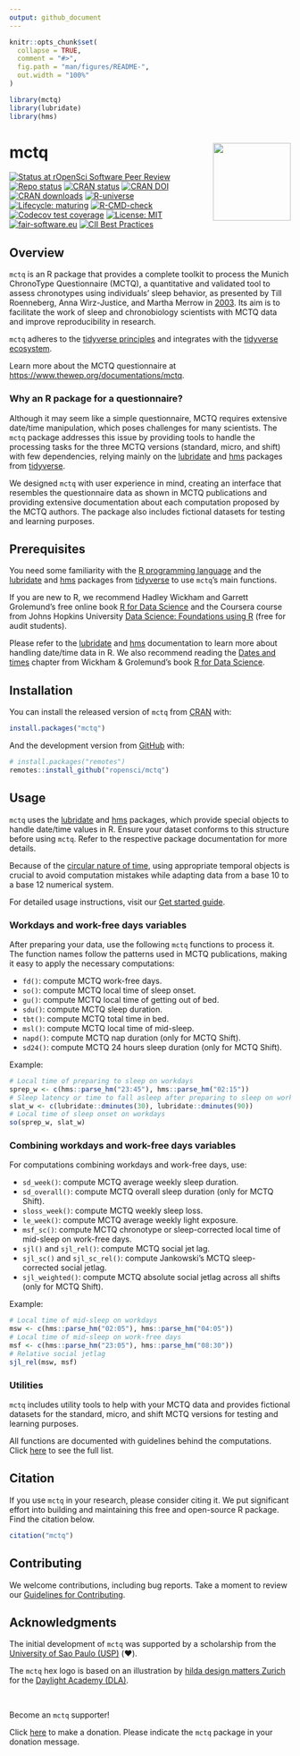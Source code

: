 ```yaml
---
output: github_document
---
```


<!-- README.md is generated from README.Rmd. Please edit that file -->

```r
knitr::opts_chunk$set(
  collapse = TRUE,
  comment = "#>",
  fig.path = "man/figures/README-",
  out.width = "100%"
)

library(mctq)
library(lubridate)
library(hms)
```

# mctq <a href = "https://docs.ropensci.org/mctq/"><img src = "man/figures/logo.png" align="right" height="139" /></a>

<!-- badges: start -->
[![Status at rOpenSci Software Peer Review](https://badges.ropensci.org/434_status.svg)](https://github.com/ropensci/software-review/issues/434)
[![Repo status](https://www.repostatus.org/badges/latest/active.svg)](https://www.repostatus.org/#active)
[![CRAN status](https://www.r-pkg.org/badges/version/mctq)](https://cran.r-project.org/package=mctq)
[![CRAN DOI](http://img.shields.io/badge/DOI-10.32614/CRAN.package.mctq-1284C5.svg)](https://doi.org/10.32614/CRAN.package.mctq)
[![CRAN downloads](https://cranlogs.r-pkg.org/badges/grand-total/mctq)](https://cran.r-project.org/package=mctq)
[![R-universe](https://ropensci.r-universe.dev/badges/mctq)](https://ropensci.r-universe.dev)
[![Lifecycle: maturing](https://img.shields.io/badge/lifecycle-maturing-blue.svg)](https://lifecycle.r-lib.org/articles/stages.html#maturing)
[![R-CMD-check](https://github.com/ropensci/mctq/workflows/R-CMD-check/badge.svg)](https://github.com/ropensci/mctq/actions)
[![Codecov test coverage](https://codecov.io/gh/ropensci/mctq/branch/main/graph/badge.svg)](https://app.codecov.io/gh/ropensci/mctq?branch=main)
[![License: MIT](https://img.shields.io/badge/license-MIT-green)](https://choosealicense.com/licenses/mit/)
[![fair-software.eu](https://img.shields.io/badge/fair--software.eu-%E2%97%8F%20%20%E2%97%8F%20%20%E2%97%8F%20%20%E2%97%8F%20%20%E2%97%8F-green)](https://fair-software.eu)
[![CII Best Practices](https://bestpractices.coreinfrastructure.org/projects/6244/badge)](https://bestpractices.coreinfrastructure.org/projects/6244)
<!-- badges: end -->

## Overview

`mctq` is an R package that provides a complete toolkit to process the Munich ChronoType Questionnaire (MCTQ), a quantitative and validated tool to assess chronotypes using individuals' sleep behavior, as presented by Till Roenneberg, Anna Wirz-Justice, and Martha Merrow in [2003](https://doi.org/10.1177/0748730402239679). Its aim is to facilitate the work of sleep and chronobiology scientists with MCTQ data and improve reproducibility in research.

`mctq` adheres to the [tidyverse principles](https://tidyverse.tidyverse.org/articles/manifesto.html) and
integrates with the [tidyverse ecosystem](https://www.tidyverse.org/).

Learn more about the MCTQ questionnaire at <https://www.thewep.org/documentations/mctq>.

### Why an R package for a questionnaire?

Although it may seem like a simple questionnaire, MCTQ requires extensive date/time manipulation, which poses challenges for many scientists. The `mctq` package addresses this issue by providing tools to handle the processing tasks for the three MCTQ versions (standard, micro, and shift) with few dependencies, relying mainly on the [lubridate](https://lubridate.tidyverse.org/) and [hms](https://hms.tidyverse.org/) packages from [tidyverse](https://www.tidyverse.org/).

We designed `mctq` with user experience in mind, creating an interface that resembles the questionnaire data as shown in MCTQ publications and providing extensive documentation about each computation proposed by the MCTQ authors. The package also includes fictional datasets for testing and learning purposes.

## Prerequisites

You need some familiarity with the [R programming language](https://www.r-project.org/) and the [lubridate](https://lubridate.tidyverse.org/) and [hms](https://hms.tidyverse.org/) packages from [tidyverse](https://www.tidyverse.org/) to use `mctq`'s main functions.

If you are new to R, we recommend Hadley Wickham and Garrett Grolemund's free online book [R for Data Science](https://r4ds.hadley.nz/) and the Coursera course from Johns Hopkins University [Data Science: Foundations using R](https://www.coursera.org/specializations/data-science-foundations-r) (free for audit students).

Please refer to the [lubridate](https://lubridate.tidyverse.org/) and [hms](https://hms.tidyverse.org/) documentation to learn more about handling date/time data in R. We also recommend reading the [Dates and times](https://r4ds.hadley.nz/datetimes) chapter from Wickham & Grolemund's book [R for Data Science](https://r4ds.hadley.nz/).

## Installation

You can install the released version of `mctq` from [CRAN](https://CRAN.R-project.org/package=mctq) with:

```r
install.packages("mctq")
```

And the development version from [GitHub](https://github.com/) with:

``` r
# install.packages("remotes")
remotes::install_github("ropensci/mctq")
```

## Usage

`mctq` uses the [lubridate](https://lubridate.tidyverse.org/) and [hms](https://hms.tidyverse.org/) packages, which provide special objects to handle date/time values in R. Ensure your dataset conforms to this structure before using `mctq`. Refer to the respective package documentation for more details.

Because of the [circular nature of time](https://youtu.be/eelVqfm8vVc), using appropriate temporal objects is crucial to avoid computation mistakes while adapting data from a base 10 to a base 12 numerical system.

For detailed usage instructions, visit our [Get started guide](https://docs.ropensci.org/mctq/articles/mctq.html).

### Workdays and work-free days variables

After preparing your data, use the following `mctq` functions to process it. The function names follow the patterns used in MCTQ publications, making it easy to apply the necessary computations:

* `fd()`: compute MCTQ work-free days.
* `so()`: compute MCTQ local time of sleep onset.
* `gu()`: compute MCTQ local time of getting out of bed.
* `sdu()`: compute MCTQ sleep duration.
* `tbt()`: compute MCTQ total time in bed.
* `msl()`: compute MCTQ local time of mid-sleep.
* `napd()`: compute MCTQ nap duration (only for MCTQ Shift).
* `sd24()`: compute MCTQ 24 hours sleep duration (only for MCTQ Shift).

Example:

```r
# Local time of preparing to sleep on workdays
sprep_w <- c(hms::parse_hm("23:45"), hms::parse_hm("02:15"))
# Sleep latency or time to fall asleep after preparing to sleep on workdays
slat_w <- c(lubridate::dminutes(30), lubridate::dminutes(90))
# Local time of sleep onset on workdays
so(sprep_w, slat_w)
```

### Combining workdays and work-free days variables

For computations combining workdays and work-free days, use:

* `sd_week()`: compute MCTQ average weekly sleep duration.
* `sd_overall()`: compute MCTQ overall sleep duration (only for MCTQ Shift).
* `sloss_week()`: compute MCTQ weekly sleep loss.
* `le_week()`: compute MCTQ average weekly light exposure.
* `msf_sc()`: compute MCTQ chronotype or sleep-corrected local time of mid-sleep on work-free days.
* `sjl()` and `sjl_rel()`: compute MCTQ social jet lag.
* `sjl_sc()` and `sjl_sc_rel()`: compute Jankowski's MCTQ sleep-corrected social jetlag.
* `sjl_weighted()`: compute MCTQ absolute social jetlag across all shifts (only for MCTQ Shift).

Example:

```r
# Local time of mid-sleep on workdays
msw <- c(hms::parse_hm("02:05"), hms::parse_hm("04:05"))
# Local time of mid-sleep on work-free days
msf <- c(hms::parse_hm("23:05"), hms::parse_hm("08:30"))
# Relative social jetlag
sjl_rel(msw, msf)
```

### Utilities

`mctq` includes utility tools to help with your MCTQ data and provides fictional datasets for the standard, micro, and shift MCTQ versions for testing and learning purposes.

All functions are documented with guidelines behind the computations. Click [here](https://docs.ropensci.org/mctq/reference/index.html) to see the full list.

## Citation

If you use `mctq` in your research, please consider citing it. We put significant effort into building and maintaining this free and open-source R package. Find the citation below.

```r
citation("mctq")
```

## Contributing

We welcome contributions, including bug reports. Take a moment to review our [Guidelines for Contributing](https://docs.ropensci.org/mctq/CONTRIBUTING.html).

## Acknowledgments

The initial development of `mctq` was supported by a scholarship from the [University of Sao Paulo (USP)](http://usp.br/) (❤️).

The `mctq` hex logo is based on an illustration by [hilda design matters Zurich](https://hilda.ch/) for the [Daylight Academy (DLA)](https://daylight.academy/).

<br>

Become an `mctq` supporter!

Click [here](https://github.com/sponsors/danielvartan) to make a donation. Please indicate the `mctq` package in your donation message.
